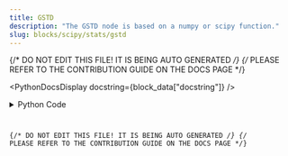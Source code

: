 ```yaml
---
title: GSTD
description: "The GSTD node is based on a numpy or scipy function."
slug: blocks/scipy/stats/gstd
---
```


{/* DO NOT EDIT THIS FILE! IT IS BEING AUTO GENERATED */}
{/* PLEASE REFER TO THE CONTRIBUTION GUIDE ON THE DOCS PAGE */}


<PythonDocsDisplay docstring={block_data["docstring"]} />
<details>
<summary>Python Code</summary>



<Code code={pythonCode} lang="py" wrap theme="dracula" />

[Find this Flojoy Block on GitHub](https://github.com/flojoy-ai/blocks/blob/main/blocks/SCIPY/STATS/GSTD/GSTD.py)

</details>

{/* DO NOT EDIT THIS FILE! IT IS BEING AUTO GENERATED */}
{/* PLEASE REFER TO THE CONTRIBUTION GUIDE ON THE DOCS PAGE */}
